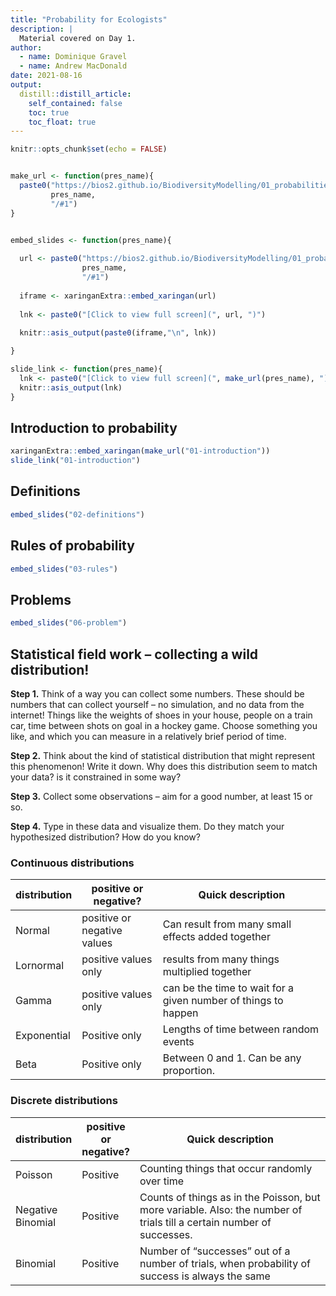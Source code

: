 ```yaml
---
title: "Probability for Ecologists"
description: |
  Material covered on Day 1.
author: 
  - name: Dominique Gravel
  - name: Andrew MacDonald
date: 2021-08-16
output:
  distill::distill_article:
    self_contained: false
    toc: true
    toc_float: true
---
```



```r
knitr::opts_chunk$set(echo = FALSE)


make_url <- function(pres_name){
  paste0("https://bios2.github.io/BiodiversityModelling/01_probabilities/",
         pres_name,
         "/#1")
}


embed_slides <- function(pres_name){
  
  url <- paste0("https://bios2.github.io/BiodiversityModelling/01_probabilities/",
                pres_name,
                "/#1")
  
  iframe <- xaringanExtra::embed_xaringan(url)
  
  lnk <- paste0("[Click to view full screen](", url, ")")
  
  knitr::asis_output(paste0(iframe,"\n", lnk))

}

slide_link <- function(pres_name){
  lnk <- paste0("[Click to view full screen](", make_url(pres_name), ")")
  knitr::asis_output(lnk)
}
```

## Introduction to probability 

```r
xaringanExtra::embed_xaringan(make_url("01-introduction"))
slide_link("01-introduction")
```


## Definitions
```r
embed_slides("02-definitions")
```


## Rules of probability

```r
embed_slides("03-rules")
```


## Problems

```r
embed_slides("06-problem")
```


## Statistical field work -- collecting a wild distribution! 

**Step 1.** Think of a way you can collect some numbers. These should be numbers that can collect yourself -- no simulation, and no data from the internet!  Things like the weights of shoes in your house, people on a train car, time between shots on goal in a hockey game. Choose something you like, and which you can measure in a relatively brief period of time.

**Step 2.** Think about the kind of statistical distribution that might represent this phenomenon! Write it down.  Why does this distribution seem to match your data? is it constrained in some way? 

**Step 3.** Collect some observations -- aim for a good number, at least 15 or so.

**Step 4.** Type in these data and visualize them. Do they match your hypothesized distribution? How do you know? 


### Continuous distributions

| distribution | positive or negative?       | Quick description                                              |
|--------------|-----------------------------|----------------------------------------------------------------|
| Normal       | positive or negative values | Can result from many small effects added together              |
| Lornormal    | positive values only        | results from many things multiplied together                   |
| Gamma        | positive values only        | can be the time to wait for a given number of things to happen |
| Exponential  | Positive only               | Lengths of time between random events                          |
| Beta         | Positive only               | Between 0 and 1. Can be any proportion.                        |

### Discrete distributions


| distribution      | positive or negative? | Quick description                                                                                                     |
|-------------------|-----------------------|-----------------------------------------------------------------------------------------------------------------------|
| Poisson           | Positive              | Counting things that occur randomly over time                                                                         |
| Negative Binomial | Positive              | Counts of things as in the Poisson, but more variable. Also: the number of trials till a certain number of successes. |
| Binomial          | Positive              | Number of "successes" out of a number of trials, when probability of success is always the same                       |
